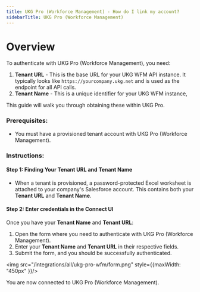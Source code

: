 ```yaml
---
title: UKG Pro (Workforce Management) - How do I link my account?
sidebarTitle: UKG Pro (Workforce Management)
---
```


# Overview

To authenticate with UKG Pro (Workforce Management), you need:
1. **Tenant URL** - This is the base URL for your UKG WFM API instance. It typically looks like `https://yourcompany.ukg.net` and is used as the endpoint for all API calls.
2. **Tenant Name** - This is a unique identifier for your UKG WFM instance,


This guide will walk you through obtaining these within UKG Pro.

### Prerequisites:

- You must have a provisioned tenant account with UKG Pro (Workforce Management).

### Instructions:

#### Step 1: Finding Your Tenant URL and Tenant Name
- When a tenant is provisioned, a password-protected Excel worksheet is attached to your company's Salesforce account. This contains both your **Tenant URL** and **Tenant Name**.

#### Step 2: Enter credentials in the Connect UI

Once you have your **Tenant Name** and **Tenant URL**:
1. Open the form where you need to authenticate with UKG Pro (Workforce Management).
2. Enter your **Tenant Name** and **Tenant URL** in their respective fields.
3. Submit the form, and you should be successfully authenticated.


<img src="/integrations/all/ukg-pro-wfm/form.png" style={{maxWidth: "450px" }}/>

You are now connected to UKG Pro (Workforce Management).
 